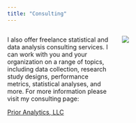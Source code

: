 ---
title: "Consulting"
---

:::{.columns}
::::{.column width="50%"}
I also offer freelance statistical and data analysis consulting services. I can work with you and your organization on a range of topics, including data collection, research study designs, performance metrics, statistical analyses, and more. For more information please visit my consulting page:

[Prior Analytics, LLC](https://www.prioranalytics.net)
::::

::::{.column width="50%"}

[![](files/media/consulting-logo-wide.png)](https://www.prioranalytics.net)

::::

:::